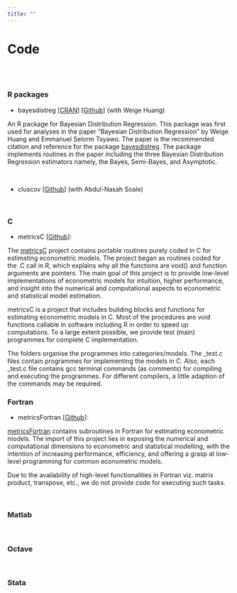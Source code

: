 ```yaml
---
title: ""
---
```


# **Code**

<br><br>

### **R packages**

* bayesdistreg [[CRAN](https://CRAN.R-project.org/package=bayesdistreg)] [[Github](https://estsyawo.github.io/bayesdistreg/index.html)] (with Weige Huang)

An R package for Bayesian Distribution Regression. This package was first used for analyses in the paper "Bayesian Distribution Regression" by Weige Huang and Emmanuel Selorm Tsyawo. The paper is the recommended citation and reference for the package [bayesdistreg](https://estsyawo.github.io/bayesdistreg/index.html). The package implements routines in the paper including the three Bayesian Distribution Regression estimators namely, the Bayes, Semi-Bayes, and Asymptotic.

<br>

* cluscov [[Github](https://github.com/estsyawo/cluscov)] (with Abdul-Nasah Soale)

<br>

### **C**

* metricsC [[Github](https://github.com/estsyawo/metricsC)]:

The [metricsC](https://github.com/estsyawo/metricsC) project contains portable routines purely coded in C for estimating econometric models. The project began as routines coded for the .C call in R, which explains why all the functions are void() and function arguments are pointers. The main goal of this project is to provide low-level implementations of econometric models for intuition, higher performance, and insight into the numerical and computational aspects to econometric and statistical model estimation.

metricsC is a project that includes building blocks and functions for estimating econometric models in C. Most of the procedures are void functions callable in software including R in order to speed up computations. To a large extent possible, we provide test (main) programmes for complete C implementation.

The folders organise the programmes into categories/models. The _test.c files contain programmes for implementing the models in C. Also, each  _test.c file contains gcc terminal commands (as comments) for compiling and executing the programmes. For different compilers, a little adaption of the commands may be required.


### **Fortran**

* metricsFortran [[Github](https://github.com/estsyawo/metricsFortran)]:

[metricsFortran](https://github.com/estsyawo/metricsFortran) contains subroutines in Fortran for estimating econometric models. The import of this project lies in exposing the numerical and computational dimensions to econometric and statistical modelling, with the intention of increasing performance, efficiency, and offering a grasp at low-level programming for common econometric models.

Due to the availability of high-level functionalities in Fortran viz. matrix product, transpose, etc., we do not provide code for executing such tasks.

<br>

### **Matlab**

<br>

### **Octave**

<br>

### **Stata**